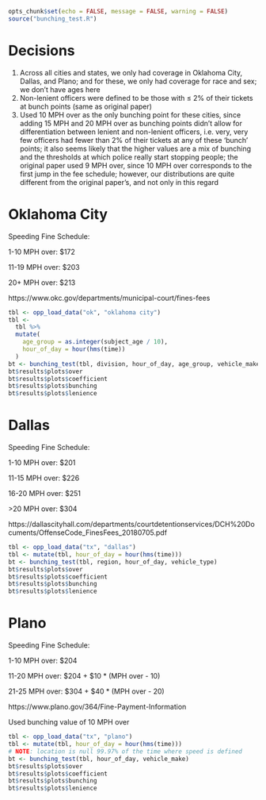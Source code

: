 ```r
opts_chunk$set(echo = FALSE, message = FALSE, warning = FALSE)
source("bunching_test.R")
```

# Decisions

1. Across all cities and states, we only had coverage in Oklahoma City, Dallas,
and Plano; and for these, we only had coverage for race and sex; we don't have
ages here
2. Non-lenient officers were defined to be those with $\le$ 2% of their
tickets at bunch points (same as original paper)
3. Used 10 MPH over as the only bunching point for these cities, since adding
15 MPH and 20 MPH over as bunching points didn't allow for differentiation
between lenient and non-lenient officers, i.e. very, very few officers had
fewer than 2% of their tickets at any of these 'bunch' points; it also seems
likely that the higher values are a mix of bunching and the thresholds at which
police really start stopping people; the original paper used 9 MPH over, since
10 MPH over corresponds to the first jump in the fee schedule; however, our
distributions are quite different from the original paper's, and not only in
this regard

\newpage

# Oklahoma City

Speeding Fine Schedule: 

1-10 MPH over: \$172 

11-19 MPH over: \$203 

20+ MPH over: \$213 

https://www.okc.gov/departments/municipal-court/fines-fees 

```r
tbl <- opp_load_data("ok", "oklahoma city")
tbl <-
  tbl %>%
  mutate(
    age_group = as.integer(subject_age / 10),
    hour_of_day = hour(hms(time))
  )
bt <- bunching_test(tbl, division, hour_of_day, age_group, vehicle_make)
bt$results$plots$over
bt$results$plots$coefficient
bt$results$plots$bunching
bt$results$plots$lenience
```

\newpage

# Dallas

Speeding Fine Schedule: 

1-10 MPH over: \$201 

11-15 MPH over: \$226 

16-20 MPH over: \$251 

\>20 MPH over: \$304 

https://dallascityhall.com/departments/courtdetentionservices/DCH%20Documents/OffenseCode_FinesFees_20180705.pdf 

```r
tbl <- opp_load_data("tx", "dallas")
tbl <- mutate(tbl, hour_of_day = hour(hms(time)))
bt <- bunching_test(tbl, region, hour_of_day, vehicle_type)
bt$results$plots$over
bt$results$plots$coefficient
bt$results$plots$bunching
bt$results$plots$lenience
```
\newpage

# Plano

Speeding Fine Schedule: 

1-10 MPH over: \$204 

11-20 MPH over: \$204 + \$10 * (MPH over - 10) 

21-25 MPH over: \$304 + \$40 * (MPH over - 20) 

https://www.plano.gov/364/Fine-Payment-Information 

Used bunching value of 10 MPH over 

```r
tbl <- opp_load_data("tx", "plano")
tbl <- mutate(tbl, hour_of_day = hour(hms(time)))
# NOTE: location is null 99.97% of the time where speed is defined
bt <- bunching_test(tbl, hour_of_day, vehicle_make)
bt$results$plots$over
bt$results$plots$coefficient
bt$results$plots$bunching
bt$results$plots$lenience
```
